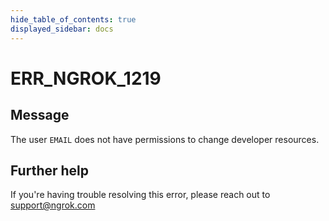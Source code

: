 ```yaml
---
hide_table_of_contents: true
displayed_sidebar: docs
---
```



# ERR_NGROK_1219

## Message

The user `EMAIL` does not have permissions to change developer resources.

<ErrorDetails error="err_ngrok_1219" />

## Further help

If you're having trouble resolving this error, please reach out to [support@ngrok.com](mailto:support@ngrok.com?subject=Help%20with%20ERR_NGROK_1219)
